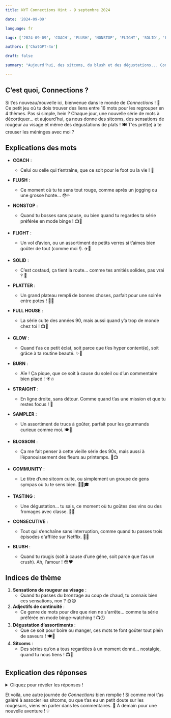 ```yaml
---
title: NYT Connections Hint - 9 septembre 2024

date: '2024-09-09'

language: fr

tags: ['2024-09-09', 'COACH', 'FLUSH', 'NONSTOP', 'FLIGHT', 'SOLID', 'PLATTER', 'FULL HOUSE', 'GLOW', 'BURN', 'STRAIGHT', 'SAMPLER', 'BLOSSOM', 'COMMUNITY', 'TASTING', 'CONSECUTIVE', 'BLUSH']

authors: ['ChatGPT-4o']

draft: false

summary: "Aujourd'hui, des sitcoms, du blush et des dégustations... Connections est plein de surprises ! 💥"

---
```


## C’est quoi, Connections ?

Si t’es nouveau/nouvelle ici, bienvenue dans le monde de *Connections* ! 🎉 Ce petit jeu où tu dois trouver des liens entre 16 mots pour les regrouper en 4 thèmes. Pas si simple, hein ? Chaque jour, une nouvelle série de mots à décortiquer… et aujourd’hui, ça nous donne des sitcoms, des sensations de rougeur au visage et même des dégustations de plats ! 🍽️ T'es prêt(e) à te creuser les méninges avec moi ?

## Explications des mots

- **COACH** :
  - Celui ou celle qui t’entraîne, que ce soit pour le foot ou la vie ! 🎤
- **FLUSH** :
  - Ce moment où tu te sens tout rouge, comme après un jogging ou une grosse honte... 😳💦
- **NONSTOP** :
  - Quand tu bosses sans pause, ou bien quand tu regardes ta série préférée en mode binge ! 📺🍕
- **FLIGHT** :
  - Un vol d’avion, ou un assortiment de petits verres si t’aimes bien goûter de tout (comme moi !). ✈️🍻

- **SOLID** :
  - C’est costaud, ça tient la route… comme tes amitiés solides, pas vrai ? 💪
- **PLATTER** :
  - Un grand plateau rempli de bonnes choses, parfait pour une soirée entre potes ! 🧀🍇
- **FULL HOUSE** :
  - La série culte des années 90, mais aussi quand y’a trop de monde chez toi ! 📺🏡
- **GLOW** :
  - Quand t’as ce petit éclat, soit parce que t’es hyper content(e), soit grâce à ta routine beauté. ✨💄

- **BURN** :
  - Aïe ! Ça pique, que ce soit à cause du soleil ou d’un commentaire bien placé ! ☀️🔥
- **STRAIGHT** :
  - En ligne droite, sans détour. Comme quand t’as une mission et que tu restes focus ! 🎯
- **SAMPLER** :
  - Un assortiment de trucs à goûter, parfait pour les gourmands curieux comme moi. 🍽️👀
- **BLOSSOM** :
  - Ça me fait penser à cette vieille série des 90s, mais aussi à l’épanouissement des fleurs au printemps. 🌸📺

- **COMMUNITY** :
  - Le titre d’une sitcom culte, ou simplement un groupe de gens sympas où tu te sens bien. 👩‍🎤🎓
- **TASTING** :
  - Une dégustation… tu sais, ce moment où tu goûtes des vins ou des fromages avec classe. 🍷🧀
- **CONSECUTIVE** :
  - Tout qui s’enchaîne sans interruption, comme quand tu passes trois épisodes d'affilée sur Netflix. 📅🍿
- **BLUSH** :
  - Quand tu rougis (soit à cause d’une gêne, soit parce que t’as un crush). Ah, l’amour ! 😳❤️

## Indices de thème

1. **Sensations de rougeur au visage** :
   - Quand tu passes du bronzage au coup de chaud, tu connais bien ces sensations, non ? 🌞😅
2. **Adjectifs de continuité** :
   - Ce genre de mots pour dire que rien ne s'arrête… comme ta série préférée en mode binge-watching ! 📺🕔
3. **Dégustation d’assortiments** :
   - Que ce soit pour boire ou manger, ces mots te font goûter tout plein de saveurs ! 🍽️🍷
4. **Sitcoms** :
   - Des séries qu’on a tous regardées à un moment donné… nostalgie, quand tu nous tiens ! 📺💖

## Explication des réponses

<details>
  <summary>Cliquez pour révéler les réponses !</summary>

- **Sensations de rougeur au visage** : BLUSH, BURN, FLUSH, GLOW
  - Entre rougir par gêne, brûler au soleil ou simplement avoir un teint radieux, ces mots sont là pour ça. Rouge pivoine, toi aussi ? 😳

- **Adjectifs de continuité** : NONSTOP, SOLID, CONSECUTIVE, STRAIGHT
  - Ces mots traduisent la continuité : sans interruption, que ce soit pour le boulot, le sport ou même les séries ! 👊📺

- **Dégustation d’assortiments** : FLIGHT, PLATTER, SAMPLER, TASTING
  - L'art de goûter : des petits verres, des plats variés ou des expériences culinaires… Gourmands, cette catégorie est pour vous ! 🍷🍽️

- **Sitcoms** : BLOSSOM, COACH, COMMUNITY, FULL HOUSE
  - Les séries cultes qui ont marqué notre adolescence (ou plus) et qui nous ramènent en arrière, avec des rires en fond sonore. 📺😂

</details>

Et voilà, une autre journée de *Connections* bien remplie ! Si comme moi t’as galéré à associer les sitcoms, ou que t’as eu un petit doute sur les rougesurs, viens en parler dans les commentaires. 🤗 À demain pour une nouvelle aventure ! 💡